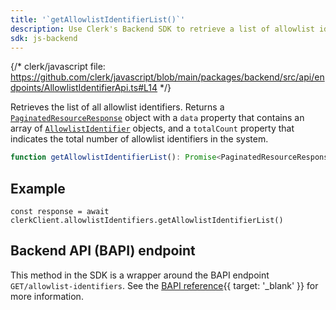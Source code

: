 ```yaml
---
title: '`getAllowlistIdentifierList()`'
description: Use Clerk's Backend SDK to retrieve a list of allowlist identifiers.
sdk: js-backend
---
```


{/* clerk/javascript file: https://github.com/clerk/javascript/blob/main/packages/backend/src/api/endpoints/AllowlistIdentifierApi.ts#L14 */}

Retrieves the list of all allowlist identifiers. Returns a [`PaginatedResourceResponse`](/docs/references/backend/types/paginated-resource-response) object with a `data` property that contains an array of [`AllowlistIdentifier`](/docs/references/backend/types/backend-allowlist-identifier) objects, and a `totalCount` property that indicates the total number of allowlist identifiers in the system.

```ts
function getAllowlistIdentifierList(): Promise<PaginatedResourceResponse<AllowlistIdentifier[]>>
```

## Example

<Include src="_partials/backend/usage" />

```tsx
const response = await clerkClient.allowlistIdentifiers.getAllowlistIdentifierList()
```

## Backend API (BAPI) endpoint

This method in the SDK is a wrapper around the BAPI endpoint `GET/allowlist-identifiers`. See the [BAPI reference](/docs/reference/backend-api/tag/Allow-list-Block-list#operation/ListAllowlistIdentifiers){{ target: '_blank' }} for more information.
